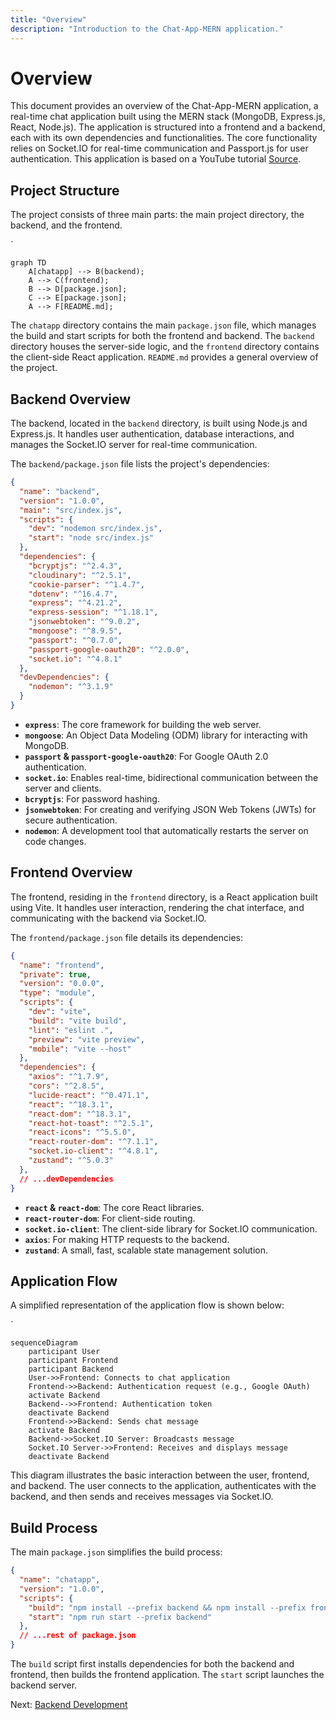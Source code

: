 ```yaml
---
title: "Overview"
description: "Introduction to the Chat-App-MERN application."
---
```


# Overview

<TOC />

This document provides an overview of the Chat-App-MERN application, a real-time chat application built using the MERN stack (MongoDB, Express.js, React, Node.js).  The application is structured into a frontend and a backend, each with its own dependencies and functionalities.  The core functionality relies on Socket.IO for real-time communication and Passport.js for user authentication. This application is based on a YouTube tutorial [Source](https://youtu.be/ntKkVrQqBYY?si=qz02jMCQ80RT1jaH).

## Project Structure

The project consists of three main parts: the main project directory, the backend, and the frontend.

`

```mermaid
graph TD
    A[chatapp] --> B(backend);
    A --> C(frontend);
    B --> D[package.json];
    C --> E[package.json];
    A --> F[README.md];

```



The `chatapp` directory contains the main `package.json` file, which manages the build and start scripts for both the frontend and backend. The `backend` directory houses the server-side logic, and the `frontend` directory contains the client-side React application.  `README.md` provides a general overview of the project.

## Backend Overview

The backend, located in the `backend` directory, is built using Node.js and Express.js.  It handles user authentication, database interactions, and manages the Socket.IO server for real-time communication.

The `backend/package.json` file lists the project's dependencies:

```json
{
  "name": "backend",
  "version": "1.0.0",
  "main": "src/index.js",
  "scripts": {
    "dev": "nodemon src/index.js",
    "start": "node src/index.js"
  },
  "dependencies": {
    "bcryptjs": "^2.4.3",
    "cloudinary": "^2.5.1",
    "cookie-parser": "^1.4.7",
    "dotenv": "^16.4.7",
    "express": "^4.21.2",
    "express-session": "^1.18.1",
    "jsonwebtoken": "^9.0.2",
    "mongoose": "^8.9.5",
    "passport": "^0.7.0",
    "passport-google-oauth20": "^2.0.0",
    "socket.io": "^4.8.1"
  },
  "devDependencies": {
    "nodemon": "^3.1.9"
  }
}
```

*   **`express`**: The core framework for building the web server.
*   **`mongoose`**:  An Object Data Modeling (ODM) library for interacting with MongoDB.
*   **`passport` & `passport-google-oauth20`**:  For Google OAuth 2.0 authentication.
*   **`socket.io`**: Enables real-time, bidirectional communication between the server and clients.
*   **`bcryptjs`**: For password hashing.
*   **`jsonwebtoken`**: For creating and verifying JSON Web Tokens (JWTs) for secure authentication.
*   **`nodemon`**: A development tool that automatically restarts the server on code changes.


## Frontend Overview

The frontend, residing in the `frontend` directory, is a React application built using Vite.  It handles user interaction, rendering the chat interface, and communicating with the backend via Socket.IO.

The `frontend/package.json` file details its dependencies:

```json
{
  "name": "frontend",
  "private": true,
  "version": "0.0.0",
  "type": "module",
  "scripts": {
    "dev": "vite",
    "build": "vite build",
    "lint": "eslint .",
    "preview": "vite preview",
    "mobile": "vite --host"
  },
  "dependencies": {
    "axios": "^1.7.9",
    "cors": "^2.8.5",
    "lucide-react": "^0.471.1",
    "react": "^18.3.1",
    "react-dom": "^18.3.1",
    "react-hot-toast": "^2.5.1",
    "react-icons": "^5.5.0",
    "react-router-dom": "^7.1.1",
    "socket.io-client": "^4.8.1",
    "zustand": "^5.0.3"
  },
  // ...devDependencies
}
```

*   **`react` & `react-dom`**: The core React libraries.
*   **`react-router-dom`**: For client-side routing.
*   **`socket.io-client`**: The client-side library for Socket.IO communication.
*   **`axios`**: For making HTTP requests to the backend.
*   **`zustand`**: A small, fast, scalable state management solution.


## Application Flow

A simplified representation of the application flow is shown below:


`

```mermaid
sequenceDiagram
    participant User
    participant Frontend
    participant Backend
    User->>Frontend: Connects to chat application
    Frontend->>Backend: Authentication request (e.g., Google OAuth)
    activate Backend
    Backend-->>Frontend: Authentication token
    deactivate Backend
    Frontend->>Backend: Sends chat message
    activate Backend
    Backend->>Socket.IO Server: Broadcasts message
    Socket.IO Server->>Frontend: Receives and displays message
    deactivate Backend
```



This diagram illustrates the basic interaction between the user, frontend, and backend.  The user connects to the application, authenticates with the backend, and then sends and receives messages via Socket.IO.


## Build Process

The main `package.json` simplifies the build process:

```json
{
  "name": "chatapp",
  "version": "1.0.0",
  "scripts": {
    "build": "npm install --prefix backend && npm install --prefix frontend && npm run build --prefix frontend",
    "start": "npm run start --prefix backend"
  },
  // ...rest of package.json
}
```

The `build` script first installs dependencies for both the backend and frontend, then builds the frontend application. The `start` script launches the backend server.


Next: [Backend Development](./2_backend.mdx)
